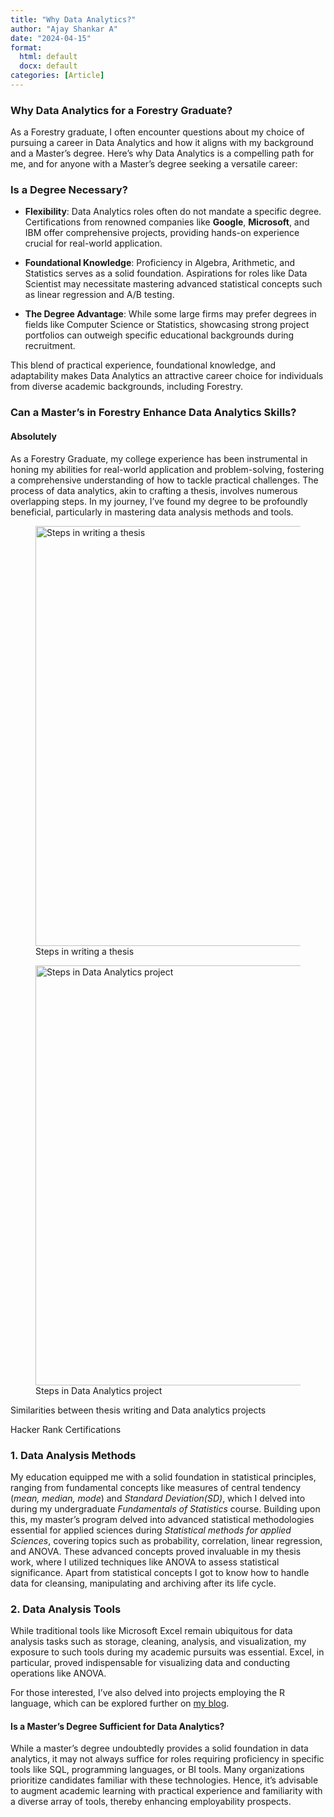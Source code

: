 ---
title: "Why Data Analytics?"
author: "Ajay Shankar A"
date: "2024-04-15"
format: 
  html: default
  docx: default
categories: [Article]
---


### Why Data Analytics for a Forestry Graduate?

As a Forestry graduate, I often encounter questions about my choice of pursuing a career in Data Analytics and how it aligns with my background and a Master's degree. Here's why Data Analytics is a compelling path for me, and for anyone with a Master's degree seeking a versatile career:

### Is a Degree Necessary?

-   **Flexibility**: Data Analytics roles often do not mandate a specific degree. Certifications from renowned companies like **Google**, **Microsoft**, and IBM offer comprehensive projects, providing hands-on experience crucial for real-world application.

-   **Foundational Knowledge**: Proficiency in Algebra, Arithmetic, and Statistics serves as a solid foundation. Aspirations for roles like Data Scientist may necessitate mastering advanced statistical concepts such as linear regression and A/B testing.

-   **The Degree Advantage**: While some large firms may prefer degrees in fields like Computer Science or Statistics, showcasing strong project portfolios can outweigh specific educational backgrounds during recruitment.

This blend of practical experience, foundational knowledge, and adaptability makes Data Analytics an attractive career choice for individuals from diverse academic backgrounds, including Forestry.

### Can a Master's in Forestry Enhance Data Analytics Skills?

#### **Absolutely**

As a Forestry Graduate, my college experience has been instrumental in honing my abilities for real-world application and problem-solving, fostering a comprehensive understanding of how to tackle practical challenges. The process of data analytics, akin to crafting a thesis, involves numerous overlapping steps. In my journey, I've found my degree to be profoundly beneficial, particularly in mastering data analysis methods and tools.

::: {#fig-overlapping_steps layout-ncol="1"}
![Steps in writing a thesis](forestry_steps.png){width="7in"}

![Steps in Data Analytics project](data_analytics.png){width="7in"}

Similarities between thesis writing and Data analytics projects

Hacker Rank Certifications
:::

### 1. Data Analysis Methods

My education equipped me with a solid foundation in statistical principles, ranging from fundamental concepts like measures of central tendency (*mean, median, mode*) and *Standard Deviation(SD)*, which I delved into during my undergraduate *Fundamentals of Statistics* course. Building upon this, my master's program delved into advanced statistical methodologies essential for applied sciences during *Statistical methods for applied Sciences*, covering topics such as probability, correlation, linear regression, and ANOVA. These advanced concepts proved invaluable in my thesis work, where I utilized techniques like ANOVA to assess statistical significance. Apart from statistical concepts I got to know how to handle data for cleansing, manipulating and archiving after its life cycle.

### 2. Data Analysis Tools

While traditional tools like Microsoft Excel remain ubiquitous for data analysis tasks such as storage, cleaning, analysis, and visualization, my exposure to such tools during my academic pursuits was essential. Excel, in particular, proved indispensable for visualizing data and conducting operations like ANOVA.

For those interested, I've also delved into projects employing the R language, which can be explored further on [my blog](https://ajay333a.quarto.pub/ajay333a/).

#### Is a Master's Degree Sufficient for Data Analytics?

While a master's degree undoubtedly provides a solid foundation in data analytics, it may not always suffice for roles requiring proficiency in specific tools like SQL, programming languages, or BI tools. Many organizations prioritize candidates familiar with these technologies. Hence, it's advisable to augment academic learning with practical experience and familiarity with a diverse array of tools, thereby enhancing employability prospects.
